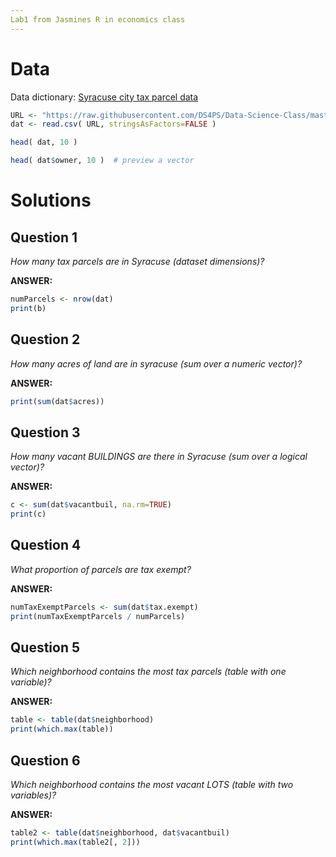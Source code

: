 ---
Lab1 from Jasmines R in economics class
---

# Data

Data dictionary: [Syracuse city tax parcel data](https://ds4ps.github.io/Data-Science-Class/DATA/syr_parcels.html) 


```{r}
URL <- "https://raw.githubusercontent.com/DS4PS/Data-Science-Class/master/DATA/syr_parcels.csv"
dat <- read.csv( URL, stringsAsFactors=FALSE )
```

```{r, echo=F}
head( dat, 10 ) 
```

```{r, echo=F}
head( dat$owner, 10 )  # preview a vector
```



# Solutions


## Question 1

*How many tax parcels are in Syracuse (dataset dimensions)?* 

**ANSWER:** 


```{r}
numParcels <- nrow(dat)
print(b)
```





## Question 2

*How many acres of land are in syracuse (sum over a numeric vector)?*

**ANSWER:** 
```{r}
print(sum(dat$acres))
```




## Question 3

*How many vacant BUILDINGS are there in Syracuse (sum over a logical vector)?*

**ANSWER:** 
```{r}
c <- sum(dat$vacantbuil, na.rm=TRUE)
print(c)
```



## Question 4

*What proportion of parcels are tax exempt?*

**ANSWER:** 
```{r}
numTaxExemptParcels <- sum(dat$tax.exempt)
print(numTaxExemptParcels / numParcels)
```



## Question 5

*Which neighborhood contains the most tax parcels (table with one variable)?*

**ANSWER:**
```{r}
table <- table(dat$neighborhood)
print(which.max(table))
```



## Question 6

*Which neighborhood contains the most vacant LOTS (table with two variables)?*

**ANSWER:**
```{r}
table2 <- table(dat$neighborhood, dat$vacantbuil)
print(which.max(table2[, 2]))
```

